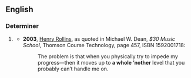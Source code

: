 ==English==

===Determiner===
{{en-det|head=[[a]] [[whole]] [['nother|’nother]]}}

# {{context|informal|proscribed|lang=en}} {{alternative form of|a whole nother|lang=en}}
#* '''2003''', [[w:Henry Rollins|Henry Rollins]], as quoted in Michael W. Dean, ''$30 Music School'', Thomson Course Technology, page 457, ISBN 1592001718:
#*: The problem is that when you physically try to impede my progress—then it moves up to '''a whole ’nother''' level that you probably can’t handle me on.